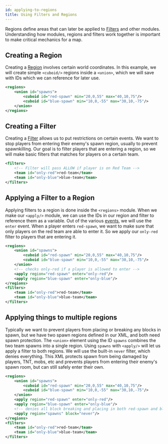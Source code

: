 ```yaml
---
id: applying-to-regions
title: Using Filters and Regions
---
```


Regions define areas that can later be applied to [Filters](/docs/modules/mechanics/filters)
and other modules.
Understanding how modules, regions and filters work together is important to make critical mechanics for a map.

## Creating a Region

Creating a [Region](docs/modules/mechanics/filters) involves certain world coordinates.
In this example, we will create simple `<cuboid/>` regions inside a `<union>`, which we will save with IDs
which we can reference for later use.

```xml
<regions>
    <union id="spawns">
        <cuboid id="red-spawn" min="20,0,55" max="40,10,75"/>
        <cuboid id="blue-spawn" min="10,0,-55" max="30,10,-75"/>
    </union>
</regions>
```

## Creating a Filter

Creating a [Filter](/docs/modules/mechanics/filters) allows us to put restrictions on certain events.
We want to stop players from entering their enemy's spawn region, usually to prevent spawnkilling.
Our goal is to filter players that are entering a region, so we will make basic filters that matches for
players on a certain team.

```xml
<filters>
    <!-- Filter will pass ALLOW if player is on Red Team -->
    <team id="only-red">red-team</team>
    <team id="only-blue">blue-team</team>
</filters>
```

## Applying a Filter to a Region

Applying filters to a region is done inside the `<regions>` module.
When we make our `<apply/>` module, we can use the IDs in our region and filter to reference them as a variable.
Out of the various [events](/docs/modules/mechanics/regions#apply-element-attributes),
we will use the `enter` event.
When a player enters `red-spawn`, we want to make sure that only players on the red team are able to enter it.
So we apply our `only-red` filter to players that are entering it.

```xml
<regions>
    <union id="spawns">
        <cuboid id="red-spawn" min="20,0,55" max="40,10,75"/>
        <cuboid id="blue-spawn" min="10,0,-55" max="30,10,-75"/>
    </union>
    <!-- checks only-red if a player is allowed to enter -->
    <apply region="red-spawn" enter="only-red"/>
    <apply region="blue-spawn" enter="only-blue"/>
</regions>
<filters>
    <team id="only-red">red-team</team>
    <team id="only-blue">blue-team</team>
</filters>
```

## Applying things to multiple regions

Typically we want to prevent players from placing or breaking any blocks in spawn, but
we have two spawn regions defined in our XML, and both need spawn protection.
The `<union>` element using the ID `spawns` combines the two team spawns into a single region.
Using `spawns` with `<apply/>` will let us apply a filter to both regions.
We will use the built-in `never` filter, which denies everything.
This XML protects spawn from being damaged by players, TNT, mobs, etc and prevents
players from entering their enemy's spawn room, but can still safely enter their own.

```xml
<regions>
    <union id="spawns">
        <cuboid id="red-spawn" min="20,0,55" max="40,10,75"/>
        <cuboid id="blue-spawn" min="10,0,-55" max="30,10,-75"/>
    </union>
    <apply region="red-spawn" enter="only-red"/>
    <apply region="blue-spawn" enter="only-blue"/>
    <!-- denies all block breaking and placing in both red-spawn and blue-spawn -->
    <apply region="spawns" block="never"/>
</regions>
<filters>
    <team id="only-red">red-team</team>
    <team id="only-blue">blue-team</team>
</filters>
```
